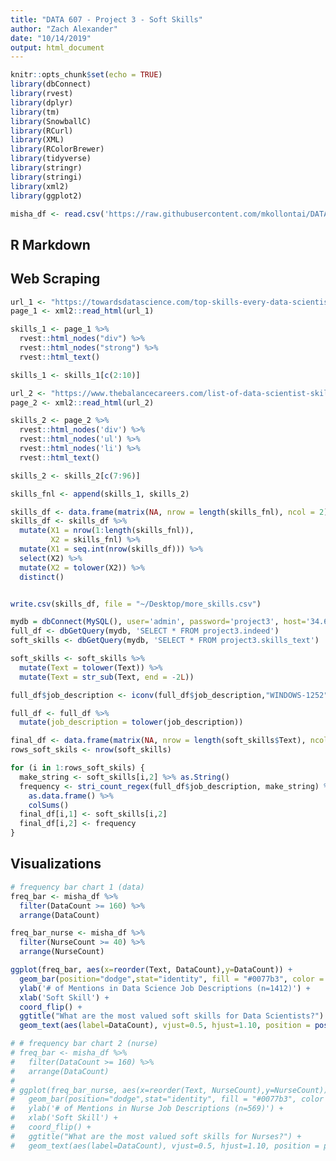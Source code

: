 ```yaml
---
title: "DATA 607 - Project 3 - Soft Skills"
author: "Zach Alexander"
date: "10/14/2019"
output: html_document
---
```


```r
knitr::opts_chunk$set(echo = TRUE)
library(dbConnect)
library(rvest)
library(dplyr)
library(tm)
library(SnowballC)
library(RCurl)
library(XML)
library(RColorBrewer)
library(tidyverse)
library(stringr)
library(stringi)
library(xml2)
library(ggplot2)
```

```r
misha_df <- read.csv('https://raw.githubusercontent.com/mkollontai/DATA607/master/Project3/Data_vs_Nurse_Counts.csv')
```

## R Markdown


## Web Scraping
```r
url_1 <- "https://towardsdatascience.com/top-skills-every-data-scientist-needs-to-master-5aba4293b88"
page_1 <- xml2::read_html(url_1)

skills_1 <- page_1 %>% 
  rvest::html_nodes("div") %>% 
  rvest::html_nodes("strong") %>% 
  rvest::html_text()

skills_1 <- skills_1[c(2:10)]

url_2 <- "https://www.thebalancecareers.com/list-of-data-scientist-skills-2062381"
page_2 <- xml2::read_html(url_2)

skills_2 <- page_2 %>% 
  rvest::html_nodes('div') %>% 
  rvest::html_nodes('ul') %>% 
  rvest::html_nodes('li') %>% 
  rvest::html_text()

skills_2 <- skills_2[c(7:96)]

skills_fnl <- append(skills_1, skills_2)

skills_df <- data.frame(matrix(NA, nrow = length(skills_fnl), ncol = 2))
skills_df <- skills_df %>% 
  mutate(X1 = nrow(1:length(skills_fnl)),
         X2 = skills_fnl) %>% 
  mutate(X1 = seq.int(nrow(skills_df))) %>% 
  select(X2) %>% 
  mutate(X2 = tolower(X2)) %>% 
  distinct()


write.csv(skills_df, file = "~/Desktop/more_skills.csv")

mydb = dbConnect(MySQL(), user='admin', password='project3', host='34.68.107.105', port = 3306)
full_df <- dbGetQuery(mydb, 'SELECT * FROM project3.indeed')
soft_skills <- dbGetQuery(mydb, 'SELECT * FROM project3.skills_text')

soft_skills <- soft_skills %>% 
  mutate(Text = tolower(Text)) %>% 
  mutate(Text = str_sub(Text, end = -2L))

full_df$job_description <- iconv(full_df$job_description,"WINDOWS-1252","UTF-8")

full_df <- full_df %>% 
  mutate(job_description = tolower(job_description))

final_df <- data.frame(matrix(NA, nrow = length(soft_skills$Text), ncol = 2))
rows_soft_skils <- nrow(soft_skills)

for (i in 1:rows_soft_skils) {
  make_string <- soft_skills[i,2] %>% as.String()
  frequency <- stri_count_regex(full_df$job_description, make_string) %>% 
    as.data.frame() %>% 
    colSums()
  final_df[i,1] <- soft_skills[i,2]
  final_df[i,2] <- frequency
}  
```

## Visualizations
```r
# frequency bar chart 1 (data)
freq_bar <- misha_df %>% 
  filter(DataCount >= 160) %>% 
  arrange(DataCount)

freq_bar_nurse <- misha_df %>% 
  filter(NurseCount >= 40) %>% 
  arrange(NurseCount)

ggplot(freq_bar, aes(x=reorder(Text, DataCount),y=DataCount)) +
  geom_bar(position="dodge",stat="identity", fill = "#0077b3", color = "#dddddd") + 
  ylab('# of Mentions in Data Science Job Descriptions (n=1412)') +
  xlab('Soft Skill') +
  coord_flip() +
  ggtitle("What are the most valued soft skills for Data Scientists?") + 
  geom_text(aes(label=DataCount), vjust=0.5, hjust=1.10, position = position_dodge(width = 0.9), color="white", fontface="bold")

# # frequency bar chart 2 (nurse)
# freq_bar <- misha_df %>% 
#   filter(DataCount >= 160) %>% 
#   arrange(DataCount)
# 
# ggplot(freq_bar_nurse, aes(x=reorder(Text, NurseCount),y=NurseCount)) +
#   geom_bar(position="dodge",stat="identity", fill = "#0077b3", color = "#dddddd") +
#   ylab('# of Mentions in Nurse Job Descriptions (n=569)') +
#   xlab('Soft Skill') +
#   coord_flip() +
#   ggtitle("What are the most valued soft skills for Nurses?") + 
#   geom_text(aes(label=DataCount), vjust=0.5, hjust=1.10, position = position_dodge(width = 0.9), color="white", fontface="bold")


  
```


